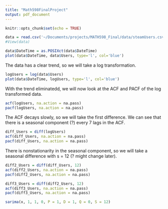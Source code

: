 ```yaml
---
title: "Math598FinalProject"
output: pdf_document
---
```


```r
knitr::opts_chunk$set(echo = TRUE)
```

```r
data = read.csv('~/Documents/projects/MATH598_Final/data/steamUsers.csv')
#View(data)
```

```r
data$DateTime = as.POSIXct(data$DateTime)
plot(data$DateTime, data$Users, type='l', col='blue')
```

The data has a clear trend, so we will take a log transformation.

```r
logUsers = log(data$Users)
plot(data$DateTime, logUsers, type='l', col='blue')
```

With the trend eliminatedd, we will now look at the ACF and PACF of the log transformed data.

```r
acf(logUsers, na.action = na.pass)
pacf(logUsers, na.action = na.pass)
```

The ACF decays slowly, so we will take the first difference. We can see that there is a seasonal component (?) every 7 lags in the ACF.

```r
diff_Users = diff(logUsers)
acf(diff_Users, na.action = na.pass)
pacf(diff_Users, na.action = na.pass)
```

There is nonstationarity in the seasonal component, so we will take a seasonal difference with s = 12 (? might change later).

```r
diff2_Users = diff(diff_Users, 12)
acf(diff2_Users, na.action = na.pass)
pacf(diff2_Users, na.action = na.pass)
```

```r
diff3_Users = diff(diff2_Users, 12)
acf(diff3_Users, na.action = na.pass)
pacf(diff3_Users, na.action = na.pass)
```

```r
sarima(x, 1, 1, 0, P = 1, D = 1, Q = 0, S = 12)
```


